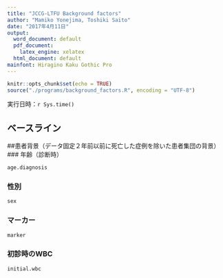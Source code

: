 ```yaml
---
title: "JCCG-LTFU Background factors"
author: "Mamiko Yonejima, Toshiki Saito"
date: "2017年4月11日"
output:
  word_document: default
  pdf_document:
    latex_engine: xelatex
  html_document: default
mainfont: Hiragino Kaku Gothic Pro
---
```


```r
knitr::opts_chunk$set(echo = TRUE)
source("./programs/background_factors.R", encoding = "UTF-8")
```

実行日時：`r Sys.time()`

## ベースライン
##患者背景（データ固定２年前以前に死亡した症例を除いた患者集団の背景）
### 年齢（診断時）
```r
age.diagnosis
```
### 性別
```r
sex 
```
### マーカー
```r
marker
```
### 初診時のWBC
```r
initial.wbc
```
